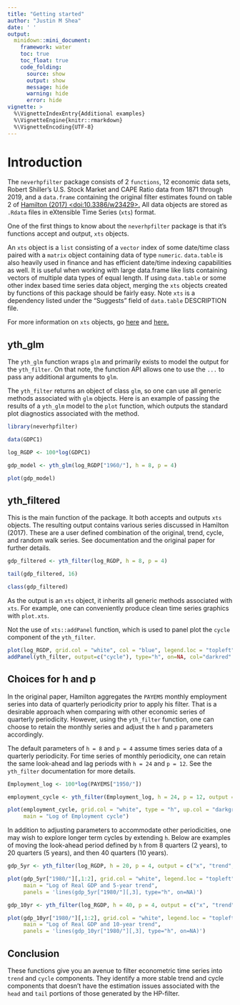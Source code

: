 ```yaml
---
title: "Getting started"
author: "Justin M Shea"
date: ' '
output:   
  minidown::mini_document:
    framework: water
    toc: true
    toc_float: true
    code_folding:
      source: show
      output: show
      message: hide
      warning: hide
      error: hide
vignette: >
  %\VignetteIndexEntry{Additional examples}  
  %\VignetteEngine{knitr::rmarkdown}  
  %\VignetteEncoding{UTF-8}
---
```



# Introduction

The `neverhpfilter` package consists of 2 `functions`, 12 economic data sets, 
Robert Shiller's U.S. Stock Market and CAPE Ratio data from 1871 through 2019, 
and a `data.frame` containing the original filter estimates found on table 2 of [Hamilton (2017) <doi:10.3386/w23429>.](https://www.nber.org/papers/w23429) All data objects are
stored as `.Rdata` files in eXtensible Time Series (`xts`) format. 

One of the first things to know about the `neverhpfilter` package is that it's
functions accept and output, `xts` objects.

An `xts` object is a `list` consisting of a `vector` index of some date/time class
paired with a `matrix` object containing data of type `numeric`. `data.table` is also heavily used in finance and has efficient date/time indexing 
capabilities as well. It is useful when working with large data.frame like lists 
containing vectors of multiple data types of equal length. If using `data.table` 
or some other index based time series data object, merging the `xts` objects 
created by functions of this package should be fairly easy. Note `xts` is a dependency listed under the "Suggests" field of `data.table` DESCRIPTION file.

For more information on `xts` objects, go [here](https://CRAN.R-project.org/package=xts)
and [here.](http://rstudio-pubs-static.s3.amazonaws.com/288218_117e183e74964557a5da4fc5902fc671.html)


## yth_glm

The `yth_glm` function wraps `glm` and primarily exists to model the output for 
the `yth_filter`. On that note, the function API allows one to use the `...` to 
pass any additional arguments to `glm`.

The `yth_filter` returns an object of class `glm`, so one can use all 
generic methods associated with `glm` objects. Here is an example of 
passing the results of a `yth_glm` model to the `plot` function, which outputs
the standard plot diagnostics associated with the method.

```r
library(neverhpfilter)

data(GDPC1)

log_RGDP <- 100*log(GDPC1)

gdp_model <- yth_glm(log_RGDP["1960/"], h = 8, p = 4)

plot(gdp_model)
```


## yth_filtered

This is the main function of the package. It both accepts and outputs `xts` 
objects. The resulting output contains various series discussed in Hamilton (2017). 
These are a user defined combination of the original, trend, cycle, and random 
walk series. See documentation and the original paper for further details.

```r
gdp_filtered <- yth_filter(log_RGDP, h = 8, p = 4)

tail(gdp_filtered, 16)

class(gdp_filtered)
```

As the output is an `xts` object, it inherits all generic methods associated 
with `xts`. For example, one can conveniently produce clean time series graphics 
with `plot.xts`. 

Not the use of `xts::addPanel` function, which is used to panel plot the `cycle` 
component of the `yth_filter`.

```r
plot(log_RGDP, grid.col = "white", col = "blue", legend.loc = "topleft", main = "100 x Log of Real GDP (GDPC1)")
addPanel(yth_filter, output=c("cycle"), type="h", on=NA, col="darkred" )
```


## Choices for h and p

In the original paper, Hamilton aggregates the `PAYEMS` monthly employment series 
into data of quarterly periodicity prior to apply his filter. That is a desirable
approach when comparing with other economic series of quarterly periodicity. 
However, using the `yth_filter` function, one can choose to retain the monthly 
series and adjust the `h` and `p` parameters accordingly. 

The default parameters of `h = 8` and `p = 4` assume times series data of a 
quarterly periodicity. For time series of monthly periodicity, one can retain 
the same look-ahead and lag periods with `h = 24` and `p = 12`. See the 
`yth_filter` documentation for more details.

```r
Employment_log <- 100*log(PAYEMS["1950/"])

employment_cycle <- yth_filter(Employment_log, h = 24, p = 12, output = "cycle")

plot(employment_cycle, grid.col = "white", type = "h", up.col = "darkgreen", dn.col = "darkred", 
     main = "Log of Employment cycle")
```

In addition to adjusting parameters to accommodate other periodicities, one may 
wish to explore longer term cycles by extending `h`. Below are examples of moving 
the look-ahead period defined by `h` from 8 quarters (2 years), to 20 quarters 
(5 years), and then 40 quarters (10 years). 

```r
gdp_5yr <- yth_filter(log_RGDP, h = 20, p = 4, output = c("x", "trend", "cycle"))

plot(gdp_5yr["1980/"][,1:2], grid.col = "white", legend.loc = "topleft", 
     main = "Log of Real GDP and 5-year trend", 
     panels = 'lines(gdp_5yr["1980/"][,3], type="h", on=NA)')

gdp_10yr <- yth_filter(log_RGDP, h = 40, p = 4, output = c("x", "trend", "cycle"))

plot(gdp_10yr["1980/"][,1:2], grid.col = "white", legend.loc = "topleft", 
     main = "Log of Real GDP and 10-year trend",
     panels = 'lines(gdp_10yr["1980/"][,3], type="h", on=NA)')

```

## Conclusion 

These functions give you an avenue to filter econometric time series into `trend` 
and `cycle` components. They identify a more stable trend and cycle components 
that doesn't have the estimation issues associated with the `head` and `tail` 
portions of those generated by the HP-filter. 
